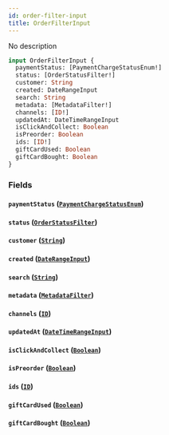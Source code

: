 ```yaml
---
id: order-filter-input
title: OrderFilterInput
---
```



No description

```graphql
input OrderFilterInput {
  paymentStatus: [PaymentChargeStatusEnum!]
  status: [OrderStatusFilter!]
  customer: String
  created: DateRangeInput
  search: String
  metadata: [MetadataFilter!]
  channels: [ID!]
  updatedAt: DateTimeRangeInput
  isClickAndCollect: Boolean
  isPreorder: Boolean
  ids: [ID!]
  giftCardUsed: Boolean
  giftCardBought: Boolean
}
```


### Fields

#### `paymentStatus` ([`PaymentChargeStatusEnum`](../../../developer/api-reference/enums/payment-charge-status-enum))




#### `status` ([`OrderStatusFilter`](../../../developer/api-reference/enums/order-status-filter))




#### `customer` ([`String`](../../../developer/api-reference/scalars/string))




#### `created` ([`DateRangeInput`](../../../developer/api-reference/inputs/date-range-input))




#### `search` ([`String`](../../../developer/api-reference/scalars/string))




#### `metadata` ([`MetadataFilter`](../../../developer/api-reference/inputs/metadata-filter))




#### `channels` ([`ID`](../../../developer/api-reference/scalars/id))




#### `updatedAt` ([`DateTimeRangeInput`](../../../developer/api-reference/inputs/date-time-range-input))




#### `isClickAndCollect` ([`Boolean`](../../../developer/api-reference/scalars/boolean))




#### `isPreorder` ([`Boolean`](../../../developer/api-reference/scalars/boolean))




#### `ids` ([`ID`](../../../developer/api-reference/scalars/id))




#### `giftCardUsed` ([`Boolean`](../../../developer/api-reference/scalars/boolean))




#### `giftCardBought` ([`Boolean`](../../../developer/api-reference/scalars/boolean))






